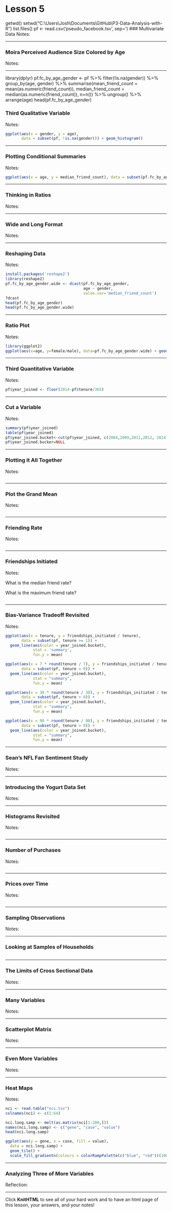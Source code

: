 Lesson 5
========================================================
getwd()
setwd("C:\\Users\\Josh\\Documents\\GitHub\\P3-Data-Analysis-with-R")
list.files()
pf <- read.csv('pseudo_facebook.tsv', sep='\t')
### Multivariate Data
Notes:

***

### Moira Perceived Audience Size Colored by Age
Notes:

***
library(dplyr)
pf.fc_by_age_gender <- pf %>%
    filter(!is.na(gender)) %>%
    group_by(age, gender) %>% 
    summarise(mean_friend_count = mean(as.numeric(friend_count)), 
              median_friend_count = median(as.numeric(friend_count)), 
              n=n()) %>% 
    ungroup() %>% 
    arrange(age)
head(pf.fc_by_age_gender)


### Third Qualitative Variable
Notes:

```r
ggplot(aes(x = gender, y = age),
       data = subset(pf, !is.na(gender))) + geom_histogram()
```

***

### Plotting Conditional Summaries
Notes:

```r
ggplot(aes(x = age, y = median_friend_count), data = subset(pf.fc_by_age_gender, !is.na(gender))) + geom_line(aes(color=gender))
```

***

### Thinking in Ratios
Notes:

***

### Wide and Long Format
Notes:

***

### Reshaping Data
Notes:

```r
install.packages('reshape2')
library(reshape2)
pf.fc_by_age_gender.wide <- dcast(pf.fc_by_age_gender, 
                                  age ~ gender, 
                                  value.var='median_friend_count')
?dcast
head(pf.fc_by_age_gender)
head(pf.fc_by_age_gender.wide)
```


***

### Ratio Plot
Notes:

```r
library(ggplot2)
ggplot(aes(x=age, y=female/male), data=pf.fc_by_age_gender.wide) + geom_line() + geom_hline(y=1)
```

***

### Third Quantitative Variable
Notes:

```r
pf$year_joined <- floor(2014-pf$tenure/365)
```

***

### Cut a Variable
Notes:

```r
summary(pf$year_joined)
table(pf$year_joined)
pf$year_joined.bucket<-cut(pf$year_joined, c(2004,2009,2011,2012, 2014))
pf$year_joined.bucker=NULL
```

***

### Plotting it All Together
Notes:

```r

```

***

### Plot the Grand Mean
Notes:

```r

```

***

### Friending Rate
Notes:

```r

```

***

### Friendships Initiated
Notes:

What is the median friend rate?

What is the maximum friend rate?

```r

```

***

### Bias-Variance Tradeoff Revisited
Notes:

```r

ggplot(aes(x = tenure, y = friendships_initiated / tenure),
       data = subset(pf, tenure >= 1)) +
  geom_line(aes(color = year_joined.bucket),
            stat = 'summary',
            fun.y = mean)

ggplot(aes(x = 7 * round(tenure / 7), y = friendships_initiated / tenure),
       data = subset(pf, tenure > 0)) +
  geom_line(aes(color = year_joined.bucket),
            stat = "summary",
            fun.y = mean)

ggplot(aes(x = 30 * round(tenure / 30), y = friendships_initiated / tenure),
       data = subset(pf, tenure > 0)) +
  geom_line(aes(color = year_joined.bucket),
            stat = "summary",
            fun.y = mean)

ggplot(aes(x = 90 * round(tenure / 90), y = friendships_initiated / tenure),
       data = subset(pf, tenure > 0)) +
  geom_line(aes(color = year_joined.bucket),
            stat = "summary",
            fun.y = mean)

```

***

### Sean's NFL Fan Sentiment Study
Notes:

***

### Introducing the Yogurt Data Set
Notes:

***

### Histograms Revisited
Notes:

```r

```

***

### Number of Purchases
Notes:

```r

```

***

### Prices over Time
Notes:

```r

```

***

### Sampling Observations
Notes:

***

### Looking at Samples of Households

```r

```

***

### The Limits of Cross Sectional Data
Notes:

***

### Many Variables
Notes:

***

### Scatterplot Matrix
Notes:

***

### Even More Variables
Notes:

***

### Heat Maps
Notes:

```r
nci <- read.table("nci.tsv")
colnames(nci) <- c(1:64)
```

```r
nci.long.samp <- melt(as.matrix(nci[1:200,]))
names(nci.long.samp) <- c("gene", "case", "value")
head(nci.long.samp)

ggplot(aes(y = gene, x = case, fill = value),
  data = nci.long.samp) +
  geom_tile() +
  scale_fill_gradientn(colours = colorRampPalette(c("blue", "red"))(100))
```


***

### Analyzing Three of More Variables
Reflection:

***

Click **KnitHTML** to see all of your hard work and to have an html
page of this lesson, your answers, and your notes!

